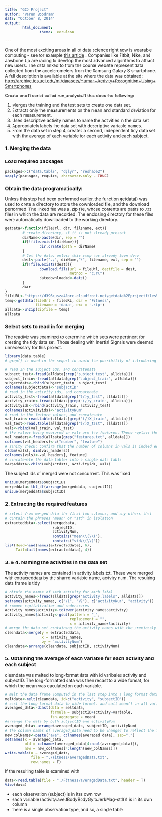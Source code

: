 ```yaml
---
title: "GCD Project"
author: "Varun Boodram"
date: "October 8, 2014"
output: 
        html_document:
                theme:  cerulean

---
```


One of the most exciting areas in all of data science right now is wearable computing - see for example [this article](http://www.insideactivitytracking.com/data-science-activity-tracking-and-the-battle-for-the-worlds-top-sports-brand/) . Companies like Fitbit, Nike, and Jawbone Up are racing to develop the most advanced algorithms to attract new users. The data linked to from the course website represent data collected from the accelerometers from the Samsung Galaxy S smartphone. A full description is available at the site where the data was obtained: <http://archive.ics.uci.edu/ml/datasets/Human+Activity+Recognition+Using+Smartphones>

Create one R script called run_analysis.R that does the following:

1. Merges the training and the test sets to create one data set.
2. Extracts only the measurements on the mean and standard deviation for each measurement. 
3. Uses descriptive activity names to name the activities in the data set
4. Appropriately labels the data set with descriptive variable names. 
5. From the data set in step 4, creates a second, independent tidy data set with the average of each variable for each activity and each subject.


### 1. Merging the data

### Load required packages

```r
packages<-c("data.table", "dplyr", "reshape2")
sapply(packages, require, character.only = TRUE)
```

### Obtain the data programatically:

Unless this step had been performed earlier, the function getdata() was used to crete a directory to store the downloaded file, and the download performed. The linked file was a .zip file, whose contents are paths to .txt files in which the data are recorded. The enclosing directory for these files were automatically downloaded to the working directory. 

```r
getdata<-function(fileUrl, dir, filename, ext){
        # create directory, if it is not already present
        dirName<-paste(dir, sep = "")
        if(!file.exists(dirName)){
                dir.create(path = dirName)
        }
        # Get the data, unless this step has already been done
        dest<-paste("./", dirName,"/", filename, ext, sep = "")
        if(!file.exists(dest)){
                download.file(url = fileUrl, destfile = dest, 
                              method = "curl") 
                datedownloaded<-date()
        }
        dest
}
fileURL<-"https://d396qusza40orc.cloudfront.net/getdata%2Fprojectfiles%2FUCI%20HAR%20Dataset.zip"
temp<-getdata(fileUrl = fileURL, dir = "Fitness", 
              filename = "data", ext = ".zip")
alldata<-unzip(zipfile = temp)
alldata
```

### Select sets to read in for merging

The readMe was examined to determine which sets were pertinent for creating the tidy data set. Those dealing with Inertial Signals were deemed unnecessary for this project.

```r
library(data.table)
# grep() is used in the sequel to avoid the possibility of introducing a transcription error for alldata[i]

# read in the subject ids, and concatenate
subject_test<-fread(alldata[grep("subject_test", alldata)])
subject_train<-fread(alldata[grep("subject_train", alldata)])
subjectdata<-rbind(subject_train, subject_test)
colnames(subjectdata)<-"subjectID"
# read in the activity ids, and concatenate
activity_test<-fread(alldata[grep("(/)y_test", alldata)])
activity_train<-fread(alldata[grep("(/)y_train", alldata)])
activityids<-rbind(activity_train, activity_test)
colnames(activityids)<-"activityNum"
# read in the feature values, and concatenate
val_train<-read.table(alldata[grep("(/)X_train", alldata)])
val_test<-read.table(alldata[grep("(/)X_test", alldata)])
vals<-rbind(val_train, val_test)
# the values being measured in vals are the features. These replace the generic names
val_headers<-fread(alldata[grep("features.txt", alldata)])
colnames(val_headers)<-c("number", "feature")
# sanity check: confirm that the number of columns in vals is indeed equal to the number of rows in val_headers
c(dim(vals), dim(val_headers))
colnames(vals)<-val_headers[, feature]
# concatenate the data tables into a single data table
mergeddata<-cbind(subjectdata, activityids, vals)
```

The subject ids of merged were not concurrent. This was fixed

```r
unique(mergeddata$subjectID)
mergeddata<-tbl_df(arrange(mergeddata, subjectID))
unique(mergeddata$subjectID)
```

### 2. Extracting the required features

```r
# select from merged data the first two columns, and any others that 
# contain the phrases "mean" or "std" in isolation
extracteddata<-select(mergeddata, 
                      subjectID, 
                      activityNum, 
                      contains("mean\\(\\)"), 
                      contains("std\\(\\)"))
list(Head=head(names(extracteddata), 6), 
     Tail=tail(names(extracteddata), 4))
```

### 3. & 4. Naming the activities in the data set
The activity names are contained in activity.labels.txt. These were merged with extracteddata by the shared variable name, activity num. The resulting data frame is tidy

```r
# obtain the names of each activity for each label
activity_names<-fread(alldata[grep("activity.labels", alldata)])
setnames(activity_names, c("V1", "V2"), c("activityNum", "activity"))
# remove capitalization and underscores
activity_names$activity<-tolower(activity_names$activity)
activity_names$activity<-gsub(pattern = "_", 
                              replacement = "", 
                              x = activity_names$activity)
# merge the data set containing the activity names with the previously computated data set
cleandata<-merge(y = extracteddata, 
                 x = activity_names, 
                 by = "activityNum")
cleandata<-arrange(cleandata, subjectID, activityNum)
```

### 5. Obtaining the average of each variable for each activity and each subject

cleandata was melted to long-format data with id varibales activity and subjectID. The long-formatted data was then recast to a wide format, for which the mean was caculated on each variable. 

```r
# melt the data frame computed in the last step into a long format data frame
meltdata<-melt(cleandata, id=c("activity", "subjectID"))
# cast the long format data to wide format, and call mean() on all variables but subjectID and activity
averaged_data<-dcast(data = meltdata, 
                     formula = subjectID+activity~variable, 
                     fun.aggregate = mean)
#arrange the data by both subjectID and activityNum
averaged_data<-arrange(averaged_data, subjectID, activityNum)
# the column names of averaged_data need to be changed to reflect the fact that the data they contain are averaged values
new_colNames<-paste("ave", colnames(averaged_data), sep=".")
setnames(x = averaged_data, 
         old = colnames(averaged_data[4:ncol(averaged_data)]), 
         new = new_colNames[4:length(new_colNames)])
write.table(x = averaged_data, 
            file = "./Fitness/averagedData.txt", 
            row.names = F)
```
If the resulting table is examined with 
```r
data<-read.table(file = "./Fitness/averagedData.txt", header = T)
View(data)
```

* each observation (subject) is in itss own row
* each variable (activity:ave.fBodyBodyGyroJerkMag-std()) is in its own column
* there is a single observation type, and so, a single table